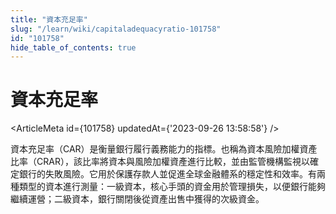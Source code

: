 ```yaml
---
title: "資本充足率"
slug: "/learn/wiki/capitaladequacyratio-101758"
id: "101758"
hide_table_of_contents: true
---
```



# 資本充足率

<ArticleMeta id={101758} updatedAt={'2023-09-26 13:58:58'} />
<div className='border-solid border-b border-t-0 my-4 border-[var(--ifm-color-gray-300)]' />

資本充足率（CAR）是衡量銀行履行義務能力的指標。也稱為資本風險加權資產比率（CRAR），該比率將資本與風險加權資產進行比較，並由監管機構監視以確定銀行的失敗風險。它用於保護存款人並促進全球金融體系的穩定性和效率。有兩種類型的資本進行測量：一級資本，核心手頭的資金用於管理損失，以便銀行能夠繼續運營；二級資本，銀行關閉後從資產出售中獲得的次級資金。
